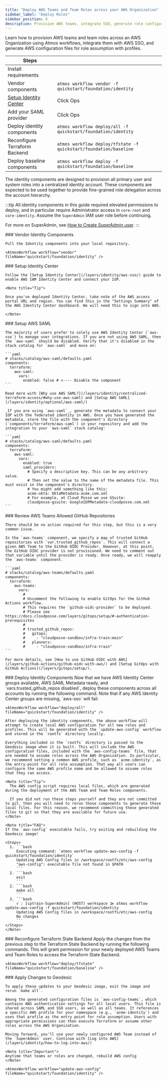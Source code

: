 ```yaml
---
title: "Deploy AWS Teams and Team Roles across your AWS Organization"
sidebar_label: "Deploy Roles"
sidebar_position: 4
description: Provision AWS teams, integrate SSO, generate role configurations.
---
```


<Intro>
  Learn how to provision AWS teams and team roles across an AWS Organization using Atmos workflows, integrate them with AWS SSO, and generate AWS configuration files for role assumption with profiles.
</Intro>

| Steps                         |                                             |
| ----------------------------- | ------------------------------------------- |
| Install requirements          |                                             |
| Vendor components             | `atmos workflow vendor -f quickstart/foundation/identity`         |
| [Setup Identity Center](/layers/identity/aws-sso/) | Click Ops |
| Add your SAML provider        | Click Ops                                   |
| Deploy identity components    | `atmos workflow deploy/all -f quickstart/foundation/identity`     |
| Reconfigure Terraform Backend | `atmos workflow deploy/tfstate -f quickstart/foundation/baseline` |
| Deploy baseline components    | `atmos workflow deploy -f quickstart/foundation/baseline`         |

The identity components are designed to provision all primary user and system roles into a centralized identity account.
These components are expected to be used together to provide fine-grained role delegation across the account hierarchy.

:::tip
All identity components in this guide required elevated permissions to deploy, and in particular require Administrator access in `core-root` and `core-identity`. Assume the `SuperAdmin` IAM user role before continuing.

For more on SuperAdmin, see [How to Create SuperAdmin user](/layers/accounts/tutorials/how-to-create-superadmin-user/).
:::

<Steps>

  <Step>
    ### <StepNumber/> Vendor Identity Components

    Pull the Identity components into your local repository.

    <AtmosWorkflow workflow="vendor" fileName="quickstart/foundation/identity" />
  </Step>

  <Step>
    ### <StepNumber/> Setup Identity Center

    Follow the [Setup Identity Center](/layers/identity/aws-sso/) guide to enable AWS IAM Identity Center and connect your IdP.

    <Note title="Tip">

    Once you've deployed Identity Center, take note of the AWS access portal URL and region. You can find this in the "Settings Summary" of the AWS Identity Center dashboard. We will need this to sign into AWS.

    </Note>
  </Step>

  <Step>
    ### <StepNumber/> Setup AWS SAML

    The majority of users prefer to solely use AWS Identity Center (`aws-sso`) to manage user integrations. If you are not using AWS SAML, then the `aws-saml` should be disabled. Verify that it's disabled in the stack catalog for `aws-saml` and move on:

    ```yaml
    # stacks/catalog/aws-saml/defaults.yaml
    components:
      terraform:
        aws-saml:
          vars:
            enabled: false # <---- Disable the component
    ```

    Read more with [Why use AWS SAML?](/layers/identity/centralized-terraform-access/#why-use-aws-saml) and [Setup AWS SAML](/layers/identity/optional/aws-saml/)

    _If you are using `aws-saml`_, generate the metadata to connect your IdP with the federated identity in AWS. Once you have generated the metadata, store the file with the component's directory (`components/terraform/aws-saml`) in your repository and add the integration to your `aws-saml` stack catalog:

    ```yaml
    # stacks/catalog/aws-saml/defaults.yaml
    components:
      terraform:
        aws-saml:
          vars:
            enabled: true
            saml_providers:
              # Specify a descriptive key. This can be any arbitrary value.
              # Then set the value to the name of the metadata file. This must exist in the component's directory.
              # You might add something like this:
              acme-okta: OktaMetadata-acme.com.xml
              # For example, at Cloud Posse we use GSuite:
              cloudposse-gsuite: GoogleIDPMetadata-cloudposse.com.xml
    ```

  </Step>

  <Step>
    ### <StepNumber/> Review AWS Teams Allowed GitHub Repositories

    There should be no action required for this step, but this is a very common issue.

    In the `aws-teams` component, we specify a map of trusted GitHub repositories with `var.trusted_github_repos`. This will connect a given AWS Team to the GitHub OIDC Provider. However, at this point, the GitHub OIDC provider is not provisioned. We need to comment out that variable until the provider is ready. Once ready, we will reapply the `aws-teams` component. 

    ```yaml
    # stacks/catalog/aws-teams/defaults.yaml
    components:
      terraform:
        aws-teams:
          vars:
            #
            # Uncomment the following to enable GitOps for the GitHub Actions workflow.
            # This requires the `github-oidc-provider` to be deployed.
            # Please see https://docs.cloudposse.com/layers/gitops/setup/#-authentication-prerequisites
            #
            # trusted_github_repos:
            #   gitops:
            #     - "cloudposse-sandbox/infra-train:main"
            #   planners:
            #     - "cloudposse-sandbox/infra-train"
    ```
    
    For more details, see [How to use GitHub OIDC with AWS](/layers/github-actions/github-oidc-with-aws/) and [Setup GitOps with GitHub Actions](/layers/gitops/setup/).
  </Step>

  <Step>
    ### <StepNumber/> Deploy Identity Components
    Now that we have AWS Identity Center groups available, AWS SAML Metadata ready, and `vars.trusted_github_repos disabled`, deploy these components across all accounts by running the following command. Note that if any AWS Identity Center groups are missing, `aws-sso` will fail.

    <AtmosWorkflow workflow="deploy/all" fileName="quickstart/foundation/identity" />

    After deploying the identity components, the above workflow will attempt to create local AWS configuration for all new roles and profiles. This will be generated with the `update-aws-config` workflow and stored in the `rootfs` directory locally. 
    
    Everything included in the `rootfs` directory is passed to the Geodesic image when it is built. This will include the AWS configuration files, included with the `aws-config-teams` file, that are needed to assume roles across the AWS Organization. In particular, we recommend setting a common AWS profile, such as `acme-identity`, as the entry-point for all role assumption. That way all users can configure the same AWS profile name and be allowed to assume roles that they can access.

    <Note title="Tip">
      The AWS config script requires local files, which are generated during the deployment of the AWS Team and Team Roles components.

      If you did not run these steps yourself and they are not committed to git, then you will need to rerun those components to generate these local files. For this reason, we recommend committing these generated files to git so that they are available for future use.
    </Note>

    <Note title="FAQ">
    If the `aws-config` executable fails, try exiting and rebuilding the Geodesic image!

    <Steps>
      1. ```bash
         Executing command: `atmos workflow update-aws-config -f quickstart/foundation/identity`
         Updating AWS Config files in /workspace/rootfs/etc/aws-config
         "aws-config": executable file not found in $PATH
         ```
      2. ```bash
         exit
         ```
      2. ```bash
         make all
         ```
      3. ```bash
         √ : [cptrain-SuperAdmin] (HOST) workspace ⨠ atmos workflow update-aws-config -f quickstart/foundation/identity
         Updating AWS Config files in /workspace/rootfs/etc/aws-config
         No changes
         ```
    </Steps>
    </Note>
  </Step>

  <Step>
    ### <StepNumber/> Reconfigure Terraform State Backend
    Apply the changes from the previous step to the Terraform State Backend by running the following commands. This will grant permission for your newly deployed AWS Teams and Team Roles to access the Terraform State Backend.

    <AtmosWorkflow workflow="deploy/tfstate" fileName="quickstart/foundation/baseline" />
  </Step>

  <Step>
    ### <StepNumber/> Apply Changes to Geodesic

    To apply these updates to your Geodesic image, exit the image and rerun `make all`.

    Among the generated configuration files is `aws-config-teams`, which contains AWS authentication settings for all local users. This file is shared across SAML and SSO users, as well as all teams. It references a specific AWS profile for your namespace (e.g., `acme-identity`) and uses that profile as the entry point for role assumption. Users with appropriate permissions can then execute Terraform or assume other roles across the AWS Organization.

    Moving forward, you'll use your newly configured AWS Team instead of the `SuperAdmin` user. Continue with [Log into AWS](/layers/identity/how-to-log-into-aws/)

    <Note title="Important">
    Anytime that teams or roles are changed, rebuild AWS config
    </Note>

    <AtmosWorkflow workflow="update-aws-config" fileName="quickstart/foundation/identity" />
  </Step>
</Steps>

